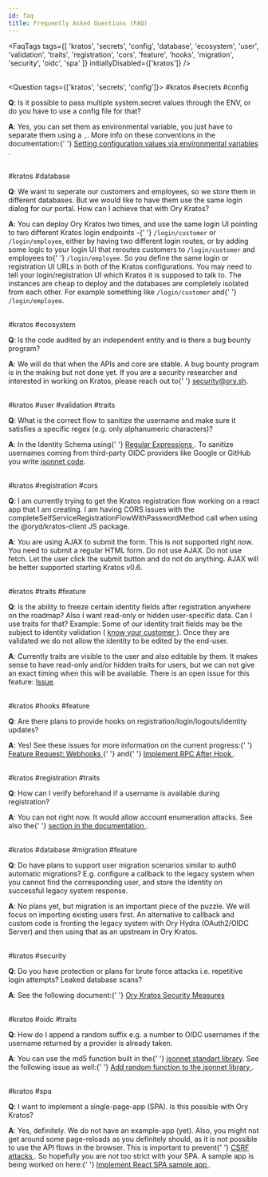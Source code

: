 ```yaml
---
id: faq
title: Frequently Asked Questions (FAQ)
---
```


<!-- This file is generated. Please edit /docs/faq.yaml or /docs/scripts/gen-faq.js instead. Changes will be overwritten otherwise -->


<FaqTags
  tags={[
    'kratos',
    'secrets',
    'config',
    'database',
    'ecosystem',
    'user',
    'validation',
    'traits',
    'registration',
    'cors',
    'feature',
    'hooks',
    'migration',
    'security',
    'oidc',
    'spa'
  ]}
  initiallyDisabled={['kratos']}
/>
<br />
<br />

<Question tags={['kratos', 'secrets', 'config']}>
  #kratos #secrets #config
  <p>
    <strong>Q</strong>: Is it possible to pass multiple system.secret values
    through the ENV, or do you have to use a config file for that?
  </p>
  <p>
    <strong>A</strong>: Yes, you can set them as environmental variable, you
    just have to separate them using a <code>,</code>. More info on these
    conventions in the documentation:{' '}
    <a href="https://www.ory.sh/docs/ecosystem/configuring/#stringnumeric-arrays">
      Setting configuration values via environmental variables
    </a>
    .
  </p>
</Question>

<br />
<Question tags={['kratos', 'database']}>
  #kratos #database
  <p>
    <strong>Q</strong>: We want to seperate our customers and employees, so we
    store them in different databases. But we would like to have them use the
    same login dialog for our portal. How can I achieve that with Ory Kratos?
  </p>
  <p>
    <strong>A</strong>: You can deploy Ory Kratos two times, and use the same
    login UI pointing to two different Kratos login endpoints -{' '}
    <code>/login/customer</code> or <code>/login/employee</code>, either by
    having two different login routes, or by adding some logic to your login UI
    that reroutes customers to <code>/login/customer</code> and employees to{' '}
    <code>/login/employee</code>. So you define the same login or registration
    UI URLs in both of the Kratos configurations. You may need to tell your
    login/registration UI which Kratos it is supposed to talk to. The instances
    are cheap to deploy and the databases are completely isolated from each
    other. For example something like <code>/login/customer</code> and{' '}
    <code>/login/employee</code>.
  </p>
</Question>

<br />
<Question tags={['kratos', 'ecosystem']}>
  #kratos #ecosystem
  <p>
    <strong>Q</strong>: Is the code audited by an independent entity and is
    there a bug bounty program?
  </p>
  <p>
    <strong>A</strong>: We will do that when the APIs and core are stable. A bug
    bounty program is in the making but not done yet. If you are a security
    researcher and interested in working on Kratos, please reach out to{' '}
    <a href="mailto:security@ory.sh">security@ory.sh</a>.
  </p>
</Question>

<br />
<Question tags={['kratos', 'user', 'validation', 'traits']}>
  #kratos #user #validation #traits
  <p>
    <strong>Q</strong>: What is the correct flow to sanitize the username and
    make sure it satisfies a specific regex (e.g. only alphanumeric characters)?
  </p>
  <p>
    <strong>A</strong>: In the Identity Schema using{' '}
    <a href="https://json-schema.org/understanding-json-schema/reference/string.html#regular-expressions">
      Regular Expressions
    </a>
    . To sanitize usernames coming from third-party OIDC providers like Google
    or GitHub you write <a href="https://jsonnet.org">jsonnet code</a>.
  </p>
</Question>

<br />
<Question tags={['kratos', 'registration', 'cors']}>
  #kratos #registration #cors
  <p>
    <strong>Q</strong>: I am currently trying to get the Kratos registration
    flow working on a react app that I am creating. I am having CORS issues with
    the completeSelfServiceRegistrationFlowWithPasswordMethod call when using
    the @oryd/kratos-client JS package.
  </p>
  <p>
    <strong>A</strong>: You are using AJAX to submit the form. This is not
    supported right now. You need to submit a regular HTML form. Do not use
    AJAX. Do not use fetch. Let the user click the submit button and do not do
    anything. AJAX will be better supported starting Kratos v0.6.
  </p>
</Question>

<br />
<Question tags={['kratos', 'traits', 'feature']}>
  #kratos #traits #feature
  <p>
    <strong>Q</strong>: Is the ability to freeze certain identity fields after
    registration anywhere on the roadmap? Also I want read-only or hidden
    user-specific data. Can I use traits for that? Example: Some of our identity
    trait fields may be the subject to identity validation (
    <a href="https://en.wikipedia.org/wiki/Know_your_customer">
      know your customer
    </a>
    ). Once they are validated we do not allow the identity to be edited by the
    end-user.
  </p>
  <p>
    <strong>A</strong>: Currently traits are visible to the user and also
    editable by them. It makes sense to have read-only and/or hidden traits for
    users, but we can not give an exact timing when this will be available.
    There is an open issue for this feature:
    <a href="https://github.com/ory/kratos/issues/47">Issue</a>.
  </p>
</Question>

<br />
<Question tags={['kratos', 'hooks', 'feature']}>
  #kratos #hooks #feature
  <p>
    <strong>Q</strong>: Are there plans to provide hooks on
    registration/login/logouts/identity updates?
  </p>
  <p>
    <strong>A</strong>: Yes! See these issues for more information on the
    current progress:{' '}
    <a href="https://github.com/ory/kratos/issues/271">
      Feature Request: Webhooks
    </a>{' '}
    and{' '}
    <a href="https://github.com/ory/kratos/issues/30">
      Implement RPC After Hook
    </a>
    .
  </p>
</Question>

<br />
<Question tags={['kratos', 'registration', 'traits']}>
  #kratos #registration #traits
  <p>
    <strong>Q</strong>: How can I verify beforehand if a username is available
    during registration?
  </p>
  <p>
    <strong>A</strong>: You can not right now. It would allow account
    enumeration attacks. See also the{' '}
    <a href="https://www.ory.sh/kratos/docs/concepts/security/#account-enumeration">
      section in the documentation
    </a>
    .
  </p>
</Question>

<br />
<Question tags={['kratos', 'database', 'migration', 'feature']}>
  #kratos #database #migration #feature
  <p>
    <strong>Q</strong>: Do have plans to support user migration scenarios
    similar to auth0 automatic migrations? E.g. configure a callback to the
    legacy system when you cannot find the corresponding user, and store the
    identity on successful legacy system response.
  </p>
  <p>
    <strong>A</strong>: No plans yet, but migration is an important piece of the
    puzzle. We will focus on importing existing users first. An alternative to
    callback and custom code is fronting the legacy system with Ory Hydra
    (OAuth2/OIDC Server) and then using that as an upstream in Ory Kratos.
  </p>
</Question>

<br />
<Question tags={['kratos', 'security']}>
  #kratos #security
  <p>
    <strong>Q</strong>: Do you have protection or plans for brute force attacks
    i.e. repetitive login attempts? Leaked database scans?
  </p>
  <p>
    <strong>A</strong>: See the following document:{' '}
    <a href="https://www.ory.sh/kratos/docs/concepts/security#passwords">
      Ory Kratos Security Measures
    </a>
  </p>
</Question>

<br />
<Question tags={['kratos', 'oidc', 'traits']}>
  #kratos #oidc #traits
  <p>
    <strong>Q</strong>: How do I append a random suffix e.g. a number to OIDC
    usernames if the username returned by a provider is already taken.
  </p>
  <p>
    <strong>A</strong>: You can use the md5 function built in the{' '}
    <a href="https://jsonnet.org/ref/stdlib.html">jsonnet standart library</a>.
    See the following issue as well:{' '}
    <a href="https://github.com/ory/kratos/issues/988">
      Add random function to the jsonnet library
    </a>
    .
  </p>
</Question>

<br />
<Question tags={['kratos', 'spa']}>
  #kratos #spa
  <p>
    <strong>Q</strong>: I want to implement a single-page-app (SPA). Is this
    possible with Ory Kratos?
  </p>
  <p>
    <strong>A</strong>: Yes, definitely. We do not have an example-app (yet).
    Also, you might not get around some page-reloads as you definitely should,
    as it is not possible to use the API flows in the browser. This is important
    to prevent{' '}
    <a href="https://en.wikipedia.org/wiki/Cross-site_request_forgery">
      CSRF attacks
    </a>
    . So hopefully you are not too strict with your SPA. A sample app is being
    worked on here:{' '}
    <a href="https://github.com/ory/kratos/issues/668">
      Implement React SPA sample app
    </a>
    .
  </p>
</Question>

<br />
